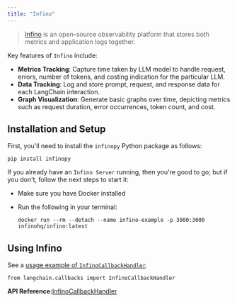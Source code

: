 ```yaml
---
title: "Infino"
---
```


> [Infino](https://github.com/infinohq/infino) is an open-source observability platform that stores both metrics and application logs together.

Key features of `Infino` include:

* **Metrics Tracking**: Capture time taken by LLM model to handle request, errors, number of tokens, and costing indication for the particular LLM.
* **Data Tracking**: Log and store prompt, request, and response data for each LangChain interaction.
* **Graph Visualization**: Generate basic graphs over time, depicting metrics such as request duration, error occurrences, token count, and cost.

## Installation and Setup

First, you'll need to install the `infinopy` Python package as follows:

```
pip install infinopy
```

If you already have an `Infino Server` running, then you're good to go; but if you don't, follow the next steps to start it:

* Make sure you have Docker installed

* Run the following in your terminal:

  ```
  docker run --rm --detach --name infino-example -p 3000:3000 infinohq/infino:latest
  ```

## Using Infino

See a [usage example of `InfinoCallbackHandler`](/src/oss/integrations/callbacks/infino).

```
from langchain.callbacks import InfinoCallbackHandler
```

**API Reference:**[InfinoCallbackHandler](https://python.langchain.com/api_reference/community/callbacks/langchain_community.callbacks.infino_callback.InfinoCallbackHandler.html)
